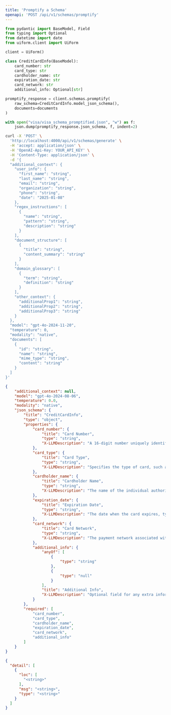 ```yaml
---
title: 'Promptify a Schema'
openapi: 'POST /api/v1/schemas/promptify'
---
```


<RequestExample>




```python python
from pydantic import BaseModel, Field
from typing import Optional
from datetime import date
from uiform.client import UiForm

client = UiForm()

class CreditCardInfo(BaseModel):
    card_number: str 
    card_type: str
    cardholder_name: str
    expiration_date: str 
    card_network: str 
    additional_info: Optional[str]

promptify_response = client.schemas.promptify(
    raw_schema=CreditCardInfo.model_json_schema(), 
    documents=documents
)

with open("visa/visa_schema_promptified.json", "w") as f:
    json.dump(promptify_response.json_schema, f, indent=2)
```


```bash curl
curl -X 'POST' \
  'http://localhost:4000/api/v1/schemas/generate' \
  -H 'accept: application/json' \
  -H 'OpenAI-Api-Key: YOUR_API_KEY' \
  -H 'Content-Type: application/json' \
  -d '{
  "additional_context": {
    "user_info": {
      "first_name": "string",
      "last_name": "string",
      "email": "string",
      "organization": "string",
      "phone": "string",
      "date": "2025-01-08"
    },
    "regex_instructions": [
      {
        "name": "string",
        "pattern": "string",
        "description": "string"
      }
    ],
    "document_structure": [
      {
        "title": "string",
        "content_summary": "string"
      }
    ],
    "domain_glossary": [
      {
        "term": "string",
        "definition": "string"
      }
    ],
    "other_context": {
      "additionalProp1": "string",
      "additionalProp2": "string",
      "additionalProp3": "string"
    }
  },
  "model": "gpt-4o-2024-11-20",
  "temperature": 0,
  "modality": "native",
  "documents": [
    {
      "id": "string",
      "name": "string",
      "mime_type": "string",
      "content": "string"
    }
  ]
}'
```

</RequestExample>


<ResponseExample>

```json 200
{
    "additional_context": null,
    "model": "gpt-4o-2024-08-06",
    "temperature": 0.0,
    "modality": "native",
    "json_schema": {
        "title": "CreditCardInfo",
        "type": "object",
        "properties": {
            "card_number": {
                "title": "Card Number",
                "type": "string",
                "X-LLMDescription": "A 16-digit number uniquely identifying the card."
            },
            "card_type": {
                "title": "Card Type",
                "type": "string",
                "X-LLMDescription": "Specifies the type of card, such as \'Debit\', \'Credit\', or \'Prepaid\'."
            },
            "cardholder_name": {
                "title": "Cardholder Name",
                "type": "string",
                "X-LLMDescription": "The name of the individual authorized to use the card."
            },
            "expiration_date": {
                "title": "Expiration Date",
                "type": "string",
                "X-LLMDescription": "The date when the card expires, typically formatted as MM/YY."
            },
            "card_network": {
                "title": "Card Network",
                "type": "string",
                "X-LLMDescription": "The payment network associated with the card, such as \'Visa\' or \'MasterCard\'."
            },
            "additional_info": {
                "anyOf": [
                    {
                        "type": "string"
                    },
                    {
                        "type": "null"
                    }
                ],
                "title": "Additional Info",
                "X-LLMDescription": "Optional field for any extra information related to the card."
            }
        },
        "required": [
            "card_number",
            "card_type",
            "cardholder_name",
            "expiration_date",
            "card_network",
            "additional_info"
        ]
    }
}
```

```json 422
{
  "detail": [
    {
      "loc": [
        "<string>"
      ],
      "msg": "<string>",
      "type": "<string>"
    }
  ]
}
```


</ResponseExample>


